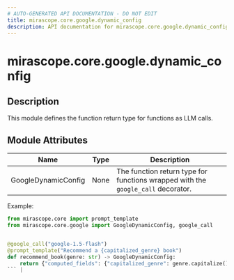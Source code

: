 ```yaml
---
# AUTO-GENERATED API DOCUMENTATION - DO NOT EDIT
title: mirascope.core.google.dynamic_config
description: API documentation for mirascope.core.google.dynamic_config
---
```


# mirascope.core.google.dynamic_config

<ApiType type="Module" />

## Description

This module defines the function return type for functions as LLM calls.

## Module Attributes

| Name | Type | Description |
| ---- | ---- | ----------- |
| GoogleDynamicConfig | None | The function return type for functions wrapped with the `google_call` decorator.

Example:

```python
from mirascope.core import prompt_template
from mirascope.core.google import GoogleDynamicConfig, google_call


@google_call("google-1.5-flash")
@prompt_template("Recommend a {capitalized_genre} book")
def recommend_book(genre: str) -> GoogleDynamicConfig:
    return {"computed_fields": {"capitalized_genre": genre.capitalize()}}
``` |


